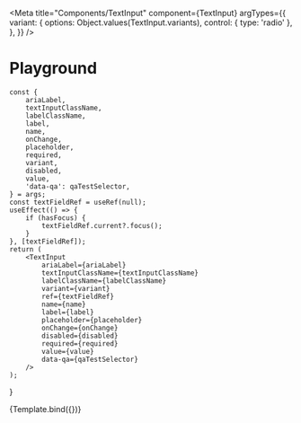 
<Meta
    title="Components/TextInput"
    component={TextInput}
    argTypes={{
        variant: {
            options: Object.values(TextInput.variants),
            control: { type: 'radio' },
        },
    }}
/>

# Playground

    const {
        ariaLabel,
        textInputClassName,
        labelClassName,
        label,
        name,
        onChange,
        placeholder,
        required,
        variant,
        disabled,
        value,
        'data-qa': qaTestSelector,
    } = args;
    const textFieldRef = useRef(null);
    useEffect(() => {
        if (hasFocus) {
            textFieldRef.current?.focus();
        }
    }, [textFieldRef]);
    return (
        <TextInput
            ariaLabel={ariaLabel}
            textInputClassName={textInputClassName}
            labelClassName={labelClassName}
            variant={variant}
            ref={textFieldRef}
            name={name}
            label={label}
            placeholder={placeholder}
            onChange={onChange}
            disabled={disabled}
            required={required}
            value={value}
            data-qa={qaTestSelector}
        />
    );
}

<Canvas>
    <Story
        name="Playground"
        args={{
            label: 'Label',
            name: 'textInputPlayground',
            variant: TextInput.variants.EMAIl,
        }}
    >
        {Template.bind({})}
    </Story>
</Canvas>
